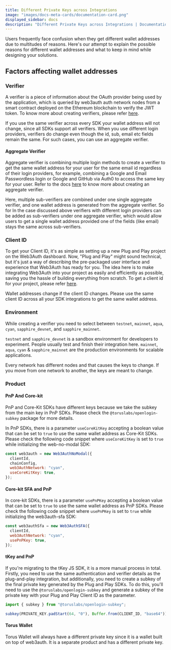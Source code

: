 ```yaml
---
title: Different Private Keys across Integrations
image: "images/docs-meta-cards/documentation-card.png"
displayed_sidebar: docs
description: "Different Private Keys across Integrations | Documentation - Web3Auth"
---
```


Users frequently face confusion when they get different wallet addresses due to multitudes of reasons. Here's our attempt to explain the possible
reasons for different wallet addresses and what to keep in mind while designing your solutions.

## Factors affecting wallet addresses

### Verifier

A verifier is a piece of information about the OAuth provider being used by the application, which is queried by web3auth auth network nodes from a
smart contract deployed on the Ethereum blockchain to verify the JWT token. To know more about creating verifiers, please refer
[here](/auth-provider-setup/verifiers).

If you use the same verifier across every SDK your wallet address will not change, since all SDKs support all verifiers. When you use different login
providers, verifiers do change even though the id, sub, email etc fields remain the same. For such cases, you can use an aggregate verifier.

#### Aggregate Verifier

Aggregate verifier is combining multiple login methods to create a verifier to get the same wallet address for your user for the same email id
regardless of their login providers, for example, combining a Google and Email Passwordless login or Google and GitHub via Auth0 to access the same
key for your user. Refer to the docs [here](/auth-provider-setup/verifiers/aggregate-verifier) to know more about creating an aggregate verifier.

Here, multiple sub-verifiers are combined under one single aggregate verifier, and one wallet address is generated from the aggregate verifier. So for
In the case discussed above verifiers with different login providers can be added as sub-verifiers under one aggregate verifier, which would allow
users to get a single wallet address provided one of the fields (like email) stays the same across sub-verifiers.

### Client ID

To get your Client ID, it's as simple as setting up a new Plug and Play project on the Web3Auth dashboard. Now, "Plug and Play" might sound technical,
but it's just a way of describing the pre-packaged user interface and experience that Web3Auth has ready for you. The idea here is to make integrating
Web3Auth into your project as easily and efficiently as possible, saving you the hassle of building everything from scratch. To get a client id for
your project, please refer [here](/auth-provider-setup/client-id).

Wallet addresses change if the client ID changes. Please use the same client ID across all your SDK integrations to get the same wallet address.

### Environment

While creating a verifier you need to select between `testnet`, `mainnet`, `aqua`, `cyan`, `sapphire_devnet`, and `sapphire_mainnet`.

`testnet` and `sapphire_devnet` is a sandbox environment for developers to experiment. People usually test and finish their integration here.
`mainnet`, `aqua`, `cyan` & `sapphire_mainnet` are the production environments for scalable applications.

Every network has different nodes and that causes the keys to change. If you move from one network to another, the keys are meant to change.

### Product

#### PnP And Core-kit

PnP and Core-Kit SDKs have different keys because we take the subkey from the main key in PnP SDKs. Please check the `@toruslabs/openlogin-subkey`
package for more details.

In PnP SDKs, there is a parameter `useCoreKitKey` accepting a boolean value that can be set to `true` to use the same wallet address as Core-Kit SDKs.
Please check the following code snippet where `useCoreKitKey` is set to `true` while initializing the web-no-modal SDK:

```js
const web3auth = new Web3AuthNoModal({
  clientId,
  chainConfig,
  web3AuthNetwork: "cyan",
  useCoreKitKey: true,
});
```

#### Core-kit SFA and PnP

In core-kit SDKs, there is a parameter `usePnPKey` accepting a boolean value that can be set to `true` to use the same wallet address as PnP SDKs.
Please check the following code snippet where `usePnPKey` is set to `true` while initializing the web3auth-sfa SDK:

```js
const web3authSfa = new Web3AuthSFA({
  clientId,
  web3AuthNetwork: "cyan",
  usePnPKey: true,
});
```

#### tKey and PnP

If you're migrating to the tKey JS SDK, it is a more manual process in total. Firstly, you need to use the same authentication and verifier details as
the plug-and-play integration, but additionally, you need to create a subkey of the final private key generated by the Plug and Play SDKs. To do this,
you'll need to use the `@toruslabs/openlogin-subkey` and generate a subkey of the private key with your Plug and Play Client ID as the parameter.

```js
import { subkey } from "@toruslabs/openlogin-subkey";

subkey(PRIVATE_KEY.padStart(64, "0"), Buffer.from(CLIENT_ID, "base64"));
```

#### Torus Wallet

Torus Wallet will always have a different private key since it is a wallet built on top of web3auth. It is a separate product and has a different
private key.
